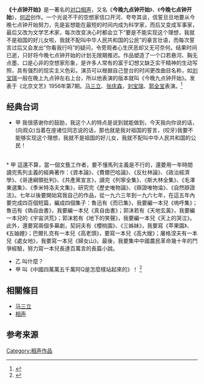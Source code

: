 '''《十点钟开始》'''是一著名的[[对口相声|对口相声]]，又名《'''今晚九点钟开始'''》、《'''今晚七点钟开始'''》，[[何迟|何迟]]创作。一个光说不干的空想家信口开河、夸夸其谈，信誓旦旦地要从今晚七点钟开始努力，先是妄想能在最短的时间内成为科学家，而后又变成军事家，最后又改为文学艺术家，每次改变决心时都会立下“要是不能实现这个理想，我就不是祖国的好儿女啦，我就不配叫中华人民共和国的公民”的豪言壮语，而每次誓言过后又会发出“你看我行吗”的疑问，令旁观者心生厌恶却又无可奈何。结果时间已逝，只好将今晚七点钟开始的计划无限期推迟。作品塑造了一个口若悬河、胸无点墨、口是心非的空想家形象，是许多人常有的富于幻想又缺乏实干精神的生动写照，具有强烈的现实主义色彩。演员可以根据自己登台的时间更改曲目名称，如[[刘宝瑞|刘宝瑞]]一般在晚上九点钟左右上台，所以他表演的版本就叫《今晚九点钟开始》。发表于《北京文艺》1956年第7期。[[马三立|马三立]]、[[张庆森|张庆森]]，[[刘宝瑞|刘宝瑞]]、[[郭全宝|郭全宝]]表演。<ref> {{Cite book | author = 薛宝琨 | title = 相声大词典 | location = 天津 | publisher =百花文艺出版社  | date = 2012年10月 | pages =  195 | ISBN = 978-7-5306-6180-2 | accessdate =2017年2月3日 | url = | language =   | quote =  }} </ref>

== 经典台词 ==
* 甲 我很感谢你的鼓励，我这个人的特点是说到就能做到，今天我向你说的话，(向观众)当着在座诸位同志说的话，那也就是我对祖国的誓言，(咬牙)我要不能够实现这个理想，我就不是祖国的好儿女，我就不配叫中华人民共和国的公民！
<br />
* 甲 這還不算，當一個文藝工作者，要不懂馬列主義是不行的，還要用一年時間讀完馬列主義的經典著作：《資本論》、《費爾巴哈論》、《反杜林論》、《政治經濟學》、《哥達綱領批判》、《共產黨宣言》，讀完《列寧全集》、《斯大林全集》、《毛澤東選集》、《季米特洛夫文集》，研究完《歷史唯物論》、《辯證唯物淪》、《自然辯證法》。七年以後要開始寫我自己的作品，從一九六三年到一九六七年，在這五年內要完成四百個短篇，編成四個集子：魯迅有《而已集》，我要編一本兒《嗚呼集》；魯迅有《偽自由書》，我要編一本兒《真自由書》；郭沫若有《天地玄黃》，我要編一本兒的《宇宙洪荒》；郭沫若有《地下的笑聲》，我要編一本兒《天上的哭泣》。此外，還要寫兩個多幕劇，契訶夫有《櫻桃園》、《三姊妹》，我要寫《苹果園》、《五妯娌》；巴爾扎克有一本兒《高老頭》，要寫一本兒《高大嫂》；屠格涅夫有一本兒《處女地》，我要寫一本兒《婦女山》。最後，我要集中中國農民革命幾十年的鬥爭經驗，努力寫一本兒長達百萬言的長篇小說。 
* 乙 叫什麼？  
* 甲 叫《中國四萬萬五千萬阿Q是怎麼樣站起來的》！ <ref> {{Cite book | author =何迟 | title = 何迟相声创作集 | location =北京 | publisher =中国戏剧出版社  | date = 1982年5月 | pages =  195 | ISBN = 8069·130 | accessdate =2017年2月3日 | url = | language =   | quote =  }} </ref>

== 相關條目 ==
*[[马三立|马三立]]
*[[相声|相声]]

== 参考来源 ==
{{Reflist|30em}}

[[Category:相声作品|Category:相声作品]]